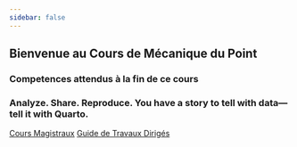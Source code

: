 ```yaml
---
sidebar: false
---
```


:::: {.hero-banner}


::: {.content-block}

::: {.hero-text}

# Bienvenue au Cours de Mécanique du Point

### Competences attendus à la fin de ce cours


### Analyze. Share. Reproduce. You have a story to tell with data---tell it with Quarto.

::: {.hero-buttons}
[Cours Magistraux](CM/){.btn-action-primary .btn-action .btn .btn-success .btn-lg role="button"}
[Guide de Travaux Dirigés](TD/){#btn-guide .btn-action .btn .btn-info .btn-lg role="button"}
::: 
:::

::: {.hero-animation}


:::

:::


::::
